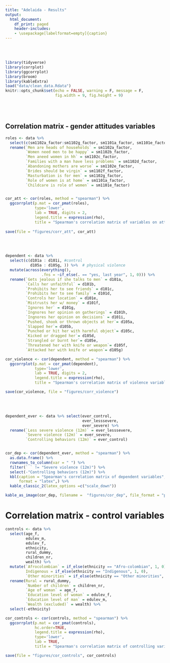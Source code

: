 ```yaml
---
title: "Adelaida - Results"
output:
  html_document:
    df_print: paged
    header-includes:
    - \usepackage[labelformat=empty]{caption}
---
```


<br>
<br>


```r

library(tidyverse)
library(corrplot)
library(ggcorrplot)
library(broom)
library(kableExtra)
load("data/clean_data.Rdata")
knitr::opts_chunk$set(echo = FALSE, warning = F, message = F,
                      fig.width = 9, fig.height = 9)


```

<br>
<br>

## Correlation matrix - gender attitudes variables

```r

roles <- data %>% 
  select(c(sm1102a_factor:sm1102g_factor, sm1101a_factor, sm1101e_factor)) %>% 
  rename(`Men are heads of households` = sm1102a_factor,
         `Women need men to be happy` = sm1102b_factor,
         `Men aneed women in hh` = sm1102c_factor,
         `Families with a man have less problems` = sm1102d_factor,
         `Abandoning mothers are worse` = sm1102e_factor,
         `Brides should be virgin` = sm1102f_factor,
         `Masturbation is for men` = sm1102g_factor,
         `Role of women is at home` = sm1101a_factor,
         `Childcare is role of women` = sm1101e_factor)


cor_att <- cor(roles, method = "spearman") %>% 
  ggcorrplot(p.mat = cor_pmat(roles), 
             type='lower',
             lab = TRUE, digits = 2,
             legend.title = expression(rho),
             title = "Spearman's correlation matrix of variables on attitudes on gender \n \n")
    
save(file = "figures/corr_att", cor_att)

```

<br>
<br>
```r

dependent <- data %>% 
  select(c(d101a : d101i, #control
           d105a : d105g, )) %>%  # physical violence
  mutate(across(everything(),
                .fns = ~if_else(. == "yes, last year", 1, 0))) %>% 
  rename(`Gets jealous if she talks to men` = d101a,
         `Calls her unfaithful` = d101b,
         `Prohibits her to see friends` = d101c,
         `Prohibits her to see family` = d101d,
         `Controls her location` = d101e,
         `Mistrusts her w/ money` = d101f,
         `Ignores her` = d101g,
         `Ingnores her opinion on gatherings` = d101h,
         `Ingnores her opinion on decisions` = d101i,
         `Pushed, shook or thrown objects at her`= d105a,
         `Slapped her`= d105b,
         `Punched or hit her with harmful object`= d105c,
         `Kicked or dragged her`= d105d,
         `Strangled or burnt her`= d105e,
         `Threatened her with knife or weapon`= d105f,
         `Attacked her with knife or weapon`= d105g)

cor_violence <- cor(dependent, method = "spearman") %>% 
  ggcorrplot(p.mat = cor_pmat(dependent), 
             type='lower',
             lab = TRUE, digits = 2,
             legend.title = expression(rho),
             title = "Spearman's correlation matrix of violence variables \n \n")

save(cor_violence, file = "figures/corr_violence")

```
<br>
<br>

```r

dependent_ever <- data %>% select(ever_control, 
                                  ever_lesssevere,
                                  ever_severe) %>% 
  rename(`Less severe violence (12m)` = ever_lesssevere,
         `Severe violence (12m)` = ever_severe,
         `Controlling behaviors (12m)` = ever_control)


cor_dep <- cor(dependent_ever, method = "spearman") %>% 
  as.data.frame() %>% 
  rownames_to_column(var = " ") %>% 
  filter(` ` != "Severe violence (12m)") %>% 
  select(-"Controlling behaviors (12m)") %>% 
  kbl(caption = "Spearman's correlation matrix of dependent variables",
      format = "latex",) %>% 
  kable_classic_2(latex_options =c("scale_down")) 

kable_as_image(cor_dep, filename =  "figures/cor_dep", file_format = "png")

```

# Correlation matrix - control variables 

```r

controls <- data %>% 
  select(age_f, 
         edulev_m,
         edulev_f,
         ethnicity,
         rural_dummy,
         children_nr, 
         wealth) %>% 
  mutate(`Afrocolombian` = if_else(ethnicity == "Afro-colombian", 1, 0),
         Indigenous = if_else(ethnicity == "Indigenous", 1, 0),
         `Other minorities` = if_else(ethnicity == "Other minorities", 1, 0)) %>%
  rename(Rural = rural_dummy,
         `Number of children` = children_nr,
         `Age of woman` = age_f,
         `Education level of woman` = edulev_f,
         `Education level of man` = edulev_m,
         `Wealth (excluded)` = wealth) %>% 
  select(-ethnicity)

cor_controls <- cor(controls, method = "spearman") %>%
  ggcorrplot(p.mat = cor_pmat(controls), 
             hc.order=TRUE, 
             legend.title = expression(rho),
             type='lower', 
             lab = TRUE,
             title = "Spearman's correlation matrix of controlling variables \n \n")

save(file = "figures/cor_controls", cor_controls)
```


